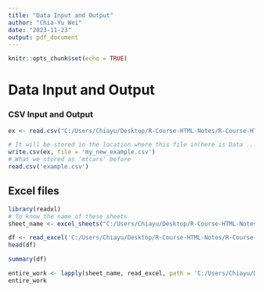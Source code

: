 ---
title: "Data Input and Output"
author: "Chia-Yu Wei"
date: "2023-11-23"
output: pdf_document
---

```{r setup, include=FALSE}
knitr::opts_chunk$set(echo = TRUE)
```

# Data Input and Output


### CSV Input and Output
```{r}
ex <- read.csv("C:/Users/Chiayu/Desktop/R-Course-HTML-Notes/R-Course-HTML-Notes/R-for-Data-Science-and-Machine-Learning/Data Input and Output with R/example.csv")
```
```{r}
# It will be stored in the location where this file in(here is Data ...)
write.csv(ex, file = 'my_new_example.csv')
# What we stored as 'mtcars' before
read.csv('example.csv')
```


\newpage
## Excel files
```{r}
library(readxl)
# To know the name of these sheets
sheet_name <- excel_sheets("C:/Users/Chiayu/Desktop/R-Course-HTML-Notes/R-Course-HTML-Notes/R-for-Data-Science-and-Machine-Learning/Data Input and Output with R/Sample-Sales-Data.xlsx")

df <- read_excel('C:/Users/Chiayu/Desktop/R-Course-HTML-Notes/R-Course-HTML-Notes/R-for-Data-Science-and-Machine-Learning/Data Input and Output with R/Sample-Sales-Data.xlsx', sheet = "Sheet1")
head(df)
```

```{r}
summary(df)
```

```{r}
entire_work <- lapply(sheet_name, read_excel, path = 'C:/Users/Chiayu/Desktop/R-Course-HTML-Notes/R-Course-HTML-Notes/R-for-Data-Science-and-Machine-Learning/Data Input and Output with R/Sample-Sales-Data.xlsx')
entire_work
```